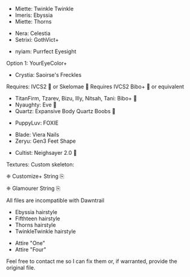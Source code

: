 



<TitleWithLeadingIcon
  imageURL="/icons/content/wcif/chinese-woman-hairstyle-svgrepo-com.svg"
  title="Hairstyles"
/>

- <A h="https://www.xivmodarchive.com/modid/34957">Miette: Twinkle Twinkle</A> <ManUpd lang={lang}/>
- <A h="https://www.xivmodarchive.com/modid/87668">Imeris: Ebyssia</A> <ManUpd lang={lang}/>
- <A h="https://www.xivmodarchive.com/modid/35779">Miette: Thorns</A> <ManUpd lang={lang}/>

<TitleWithLeadingIcon
  imageURL="/icons/content/wcif/moai-2-svgrepo-com.svg"
  title="Face Sculpt"
/>

- <A h="https://ko-fi.com/s/2275767abe">Nera: Celestia</A> <Compat lang={lang}/>
- <span class="cursor-not-allowed">Setrixi: GothVict+</span> <Incompat lang={lang}/>

<TitleWithLeadingIcon
  imageURL="/icons/content/wcif/game-icons--ice-iris.svg"
  title="Iris"
/>

- <A h="https://ko-fi.com/s/a85d72cb4d">nyiam: Purrfect Eyesight</A> <Compat lang={lang}/>

<StyledBlockquote blockquoteType={BlockquoteType.Info}>
Option 1: YourEyeColor+
</StyledBlockquote>

<TitleWithLeadingIcon
  imageURL="/icons/content/wcif/i-dermatology-svgrepo-com.svg"
  title="Face Freckles"
/>

- <A h="https://www.glamourdresser.com/mods/saoirses-freckles">Crystia: Saoirse's Freckles</A> <ManUpd lang={lang}/>

<TitleWithLeadingIcon
  imageURL="/icons/content/wcif/female-gesture-svgrepo-com.svg"
  title="Gen3 Body Stack"
/>

<StyledBlockquote blockquoteType={BlockquoteType.Info}>
Requires: <A h="https://docs.google.com/document/d/1yo-ynhqH-gMTN7SQv55x2yzOe_V2II9dSAJE8FnEghE">IVCS2 🔞</A> or <A h="https://www.xivmodarchive.com/modid/93122">Skelomae 🔞</A> <Prio lang={lang} pr="0"/>
</StyledBlockquote>

<StyledBlockquote blockquoteType={BlockquoteType.Info}>
Requires <A h="https://drive.google.com/drive/folders/1GUSWVLyTn5vdvfBhCFQzBrVmqK4wZmv3">IVCS2 Bibo+ 🔞</A> or equivalent <Prio lang={lang} pr="2"/>
</StyledBlockquote>

- <A h="https://www.xivmodarchive.com/modid/29029">TitanFirm, Tzarev, Bizu, Illy, Nitsah, Tani: Bibo+ 🔞</A> <Compat lang={lang}/> <Prio lang={lang} pr="0"/>
- <A h="https://www.xivmodarchive.com/modid/15799">Nyaughty: Eve 🔞</A> <Compat lang={lang}/> <Prio lang={lang} pr="1"/>
- <A h="https://www.xivmodarchive.com/modid/74619">Quartz: Expansive Body Quartz Boobs 🔞</A> <Compat lang={lang}/> <IVCSSke lang={lang}/> <Prio lang={lang} pr="3"/>

<TitleWithTwoLeadingIcons
  imageURL1="/icons/content/wcif/fox-tail-svgrepo-com.svg"
  imageURL2="/icons/content/wcif/cat-svgrepo-com.svg"
  title1="Tail"
  title2="Ears"
/>

- <A h="https://www.xivmodarchive.com/modid/79227">PuppyLuv: FOXIE</A> <ManUpd lang={lang}/> <IVCSSke lang={lang}/>

<TitleWithLeadingIcon
  imageURL="/icons/content/wcif/fingers-finger-svgrepo-com.svg"
  title="Limbs"
/>

- <A h="https://www.xivmodarchive.com/modid/90154">Blade: Viera Nails</A> <ManUpd lang={lang}/>
- <A h="https://www.xivmodarchive.com/modid/54031">Zeryu: Gen3 Feet Shape</A> <ManUpd lang={lang}/> <IVCSSke lang={lang}/>

<TitleWithLeadingIcon
  imageURL="/icons/content/wcif/penis-svgrepo-com.svg"
  title="Genitalia"
/>

- <A h="https://trello.com/c/r94ckRoU">Cultist: Neighsayer 2.0 🔞</A> <Incompat lang={lang}/>

<StyledBlockquote blockquoteType={BlockquoteType.Info}>
Textures: <Prio lang={lang} pr="3"/>  
</StyledBlockquote>

<StyledBlockquote blockquoteType={BlockquoteType.Info}>
Custom skeleton: <Prio lang={lang} pr="0"/> 
</StyledBlockquote>

<TitleWithLeadingIcon
  imageURL="/icons/content/wcif/ri--text-snippet.svg"
  title="Strings"
/>

❈ <a id="customize-string" role="button" class="cursor-pointer" title="Customize+ String">Customize+ String</a> ⎘

❈ <a id="glamourer-string" role="button" class="cursor-pointer" title="Glamourer String">Glamourer String</a> ⎘

<TitleWithLeadingIcon
  imageURL="/icons/content/wcif/carbon--group-objects.svg"
  title="Mare .mcdf files for GPose and Anamnesis/Brio/Ktisis"
/>

<StyledBlockquote blockquoteType={BlockquoteType.Warning}>
All files are incompatible with Dawntrail 
</StyledBlockquote>

<SubtitleWithLeadingIcon imageURL="/icons/content/wcif/uil--18-plus.svg" title="NSFW" />

- <A h="https://drive.proton.me/urls/GK46HJH44W#001xo7D6iS9m">Ebyssia hairstyle</A>
- <A h="https://drive.proton.me/urls/Y8P3PHN9J0#jnyKiBuXNHM2">Fifthteen hairstyle</A>
- <A h="https://drive.proton.me/urls/C0JN0YZ5FR#HPAn6uEUIUWV">Thorns hairstyle</A>
- <A h="https://drive.proton.me/urls/AHWWTA8VEC#kibBLQ2ii0qd">TwinkleTwinkle hairstyle</A>

<SubtitleWithLeadingIcon imageURL="/icons/content/wcif/uil--12-plus.svg" title="SFW" />

- <A h="#soon">Attire "One"</A>
- <A h="#soon">Attire "Four"</A>

<TitleWithLeadingIcon
  imageURL="/icons/content/wcif/uil--link-broken.svg"
  title="About broken links"
/>

Feel free to contact me so I can fix them or, if warranted, provide the original file.
